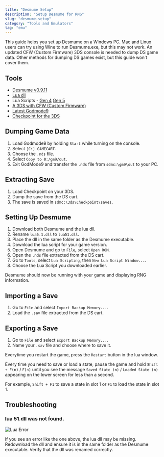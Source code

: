 ```yaml
---
title: "Desmume Setup"
description: "Setup Desmume for RNG"
slug: "desmume-setup"
category: "Tools and Emulators"
tag: "emu"
---
```


This guide helps you set up Desmume on a Windows PC. Mac and Linux users can try using Wine to run Desmume.exe, but this may not work. An updated CFW (Custom Firmware) 3DS console is needed to dump DS game data. Other methods for dumping DS games exist, but this guide won't cover them.

## Tools

- [Desmume v0.9.11](https://sourceforge.net/projects/desmume/files/desmume/0.9.11/desmume-0.9.11-win32-dev.zip/download)
- [Lua dll](https://sourceforge.net/projects/luabinaries/files/5.1.5/Windows%20Libraries/Dynamic/lua-5.1.5_Win32_dll17_lib.zip/download)
- Lua Scripts - [Gen 4](https://github.com/Real96/PokeLua/tree/main/Gen%204) [Gen 5](https://github.com/Real96/PokeLua/tree/main/Gen%205)
- [A 3DS with CFW (Custom Firmware)](https://3ds.hacks.guide/)
- [Latest Godmode9](https://github.com/d0k3/GodMode9/releases)
- [Checkpoint for the 3DS](https://github.com/FlagBrew/Checkpoint/releases)

## Dumping Game Data

1. Load Godmode9 by holding `Start` while turning on the console.
2. Select `[C:] GAMECART`.
3. Choose the `.nds` file.
4. Select `Copy to 0:/gm9/out`.
5. Exit GodMode9 and transfer the `.nds` file from `sdmc:\gm9\out` to your PC.

## Extracting Save

1. Load Checkpoint on your 3DS.
2. Dump the save from the DS cart.
3. The save is saved in `sdmc:\3ds\Checkpoint\saves`.

## Setting Up Desmume

1. Download both Desmume and the lua dll.
2. Rename `lua5.1.dll` to `lua51.dll`.
3. Place the dll in the same folder as the Desmume executable.
4. Download the lua script for your game version.
5. Open Desmume and go to `File`, select `Open ROM`.
6. Open the `.nds` file extracted from the DS cart.
7. Go to `Tools`, select `Lua Scripting`, then `New Lua Script Window...`.
8. Choose the Lua Script you downloaded earlier.

Desmume should now be running with your game and displaying RNG information.

## Importing a Save

1. Go to `File` and select `Import Backup Memory...`.
2. Load the `.sav` file extracted from the DS cart.

## Exporting a Save

1. Go to `File` and select `Export Backup Memory...`.
2. Name your `.sav` file and choose where to save it.

Everytime you restart the game, press the `Restart` button in the lua window.

Every time you need to save or load a state, pause the game and hold `Shift + F(n)` / `F(n)` until you see the message `Saved State (n)` / `Loaded State (n)` appearing on the lower screen for less than a second.

For example, `Shift + F1` to save a state in slot 1 or `F1` to load the state in slot 1.

## Troubleshooting

### lua 51.dll was not found.

![Lua Error](/images/Tools-and-Emulators/Desmume/Lua.png)

If you see an error like the one above, the lua dll may be missing. Redownload the dll and ensure it is in the same folder as the Desmume executable. Verify that the dll was renamed correctly.
